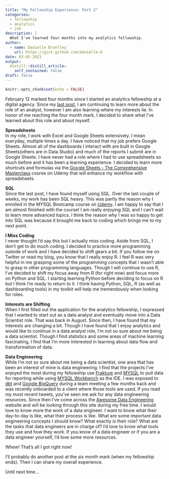 ```yaml
---
title: "My Fellowship Experience: Part 2"
categories:
  - fellowship 
  - analytics
  - job
description: |
  What I've learned four months into my analytics fellowship.
author:
  - name: Danielle Brantley
    url: https://gist.github.com/danielle-b
date: 03-05-2021
output:
  distill::distill_article:
    self_contained: false
draft: false
---
```



```r
knitr::opts_chunk$set(echo = FALSE)
```

February 12 marked four months since I started an analytics fellowship at a digital agency. Since my [last post](https://datascidani.com/posts/2020-12-16-my-fellowship-experience-what-ive-learned-so-far/), I am continuing to learn more about the role of an analyst, however I am also learning where my interests lie. In honor of me reaching the four month mark, I decided to share what I've learned about this role and about myself.  

**Spreadsheets** <br>
  In my role, I work with Excel and Google Sheets extensively. I mean everyday, multiple times a day. I have noticed that my job prefers Google Sheets. Almost all of the dashboards I interact with are built in Google Sheets(others are in Data Studio) and much of the reports I submit are in Google Sheets. I have never had a role where I had to use spreadsheets so much before and it has been a learning experience. I decided to learn more shortcuts and formulas via the [Google Sheets - The Comprehensive Masterclass](https://www.udemy.com/course/google-sheets-masterclass/) course on Udemy that will enhance my workflow with spreadsheets.
  
**SQL** <br>
  Since the last post, I have found myself using SQL. Over the last couple of weeks, my work has been SQL heavy. This was partly the reason why I enrolled in the MYSQL Bootcamp course on [Udemy](https://www.udemy.com/course/the-ultimate-mysql-bootcamp-go-from-sql-beginner-to-expert/). I am happy to say that I am almost finished with the course! I am really enjoying SQL and I can't wait to learn more advanced topics. I think the reason why I was so happy to get into SQL was because it brought me back to coding which brings me to my next point.

**I Miss Coding** <br>
  I never thought I'd say this but I actually miss coding. Aside from SQL, I don't get to do much coding. I decided to practice more programming outside of work and I have decided to shift gears a bit. If you follow me on Twitter or read my blog, you know that I really enjoy R. I feel R was very helpful in me grasping some of the programming concepts that I wasn't able to grasp in other programming languages. Though I will continue to use R, I've decided to shift my focus away from R (for right now) and focus more on Python and SQL. I starting learning Python before deciding to focus on R but I think I'm ready to return to it. I think having Python, SQL, R (as well as dashboarding tools) in my toolkit will help me tremendously when looking for roles. 
  
**Interests are Shifting** <br>
 When I first filled out the application for the analytics fellowship, I expressed that I wanted to start out as a data analyst and eventually move into a Data Scientist role. That was back in August. Since then, I have found that my interests are changing a bit. Though I have found that I enjoy analytics and would like to continue in a data analyst role, I'm not so sure about me being a data scientist. Though I find statistics and some areas of machine learning fascinating, I find that I'm more interested in learning about data flow and transformation of data.
 
**Data Engineering** <br>
   While I'm not so sure about me being a data scientist, one area that has been an interest of mine is data engineering. I find that the projects I've enjoyed the most during my fellowship use [Frakture](https://www.frakture.com/) and [MYSQL](https://dev.mysql.com/doc/refman/8.0/en/) to pull data for reporting while using [MYSQL Workbench](https://www.mysql.com/products/workbench/) as the IDE. I was exposed to [dbt](https://docs.getdbt.com/docs/introduction) and [Google BigQuery](https://cloud.google.com/bigquery/docs) during a team meeting a few months back and was recently onboarded to a client where those tools are used. If you read my most recent tweets, you've seen me ask for any data engineering resources. Since then I've come across the [Awesome Data Engineering](https://awesomedataengineering.com/) website and will be looking through this site during my free time. I would love to know more the work of a data engineer. I want to know what their day-to-day is like, what their process is like. What are some important data engineering concepts I should know? What exactly is their role? What are the tasks that data engineers are in charge of? I'd love to know what tools they use and how they work. If you know of a data engineer or if you are a data engineer yourself, I'd love some more resources.
  
Whew! That's all I got right now!
  
I'll probably do another post at the six month mark (when my fellowship ends). Then I can share my overall experience.

Until next time...


